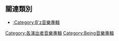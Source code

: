== 關連類別 ==
*[[:Category:B'z音樂專輯|:Category:B'z音樂專輯]]

{{DEFAULTSORT:松本孝弘}}
[[Category:各演出者音樂專輯|Category:各演出者音樂專輯]]
[[Category:Being音樂專輯|Category:Being音樂專輯]]
